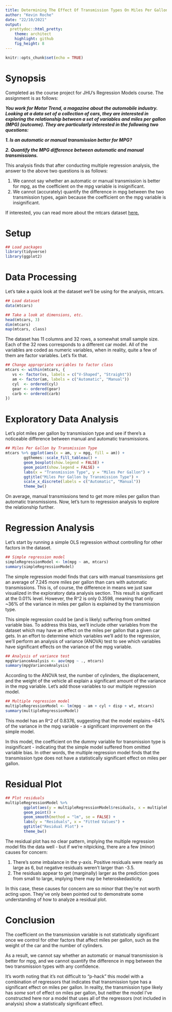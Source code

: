 ```yaml
---
title: Determining The Effect Of Transmission Types On Miles Per Gallon Using The MTCARS Dataset
author: "Kevin Roche"
date: "22/10/2021"
output:
  prettydoc::html_pretty:
    theme: architect
    highlight: github
    fig_height: 8
---
```


```r
knitr::opts_chunk$set(echo = TRUE)
```

# Synopsis

Completed as the course project for JHU's Regression Models course. The assignment is as follows:

***You work for Motor Trend, a magazine about the automobile industry. Looking at a data set of a collection of cars, they are interested in exploring the relationship between a set of variables and miles per gallon (MPG) (outcome). They are particularly interested in the following two questions:***

***1. Is an automatic or manual transmission better for MPG?***

***2. Quantify the MPG difference between automatic and manual transmissions.***

This analysis finds that after conducting multiple regression analysis, the answer to the above two questions is as follows:

1. We cannot say whether an automatic or manual transmission is better for mpg, as the coefficient on the mpg variable is insignificant.
2. We cannot (accurately) quantify the difference in mpg between the two transmission types, again because the coefficient on the mpg variable is insignificant. 

If interested, you can read more about the mtcars dataset [here.](https://stat.ethz.ch/R-manual/R-devel/library/datasets/html/mtcars.html)

# Setup

```r
## Load packages
library(tidyverse)
library(ggplot2)
```

# Data Processing

Let's take a quick look at the dataset we'll be using for the analysis, mtcars.

```r
## Load dataset
data(mtcars) 

## Take a look at dimensions, etc.
head(mtcars, 3)
dim(mtcars)
map(mtcars, class)
```

The dataset has 11 columns and 32 rows, a somewhat small sample size. Each of the 32 rows corresponds to a different car model. All of the variables are coded as numeric variables, when in reality, quite a few of them are factor variables. Let's fix that.

```r
## Change appropriate variables to factor class
mtcars <- within(mtcars, {
   vs <- factor(vs, labels = c("V-Shaped", "Straight"))
   am <- factor(am, labels = c("Automatic", "Manual"))
   cyl  <- ordered(cyl)
   gear <- ordered(gear)
   carb <- ordered(carb)
})
```

# Exploratory Data Analysis

Let's plot miles per gallon by transmission type and see if there's a noticeable difference between manual and automatic transmissions.

```r
## Miles Per Gallon by Transmission Type
mtcars %>% ggplot(aes(x = am, y = mpg, fill = am)) +
        ggthemes::scale_fill_tableau() +
        geom_boxplot(show.legend = FALSE) +
        geom_point(show.legend = FALSE) +
        labs(x = "Transmission Type", y = "Miles Per Gallon") +
        ggtitle("Miles Per Gallon by Transmission Type") +
        scale_x_discrete(labels = c("Automatic", "Manual"))
        theme_bw() 
```

On average, manual transmissions tend to get more miles per gallon than automatic transmissions. Now, let's turn to regression analysis to explore the relationship further.

# Regression Analysis

Let's start by running a simple OLS regression without controlling for other factors in the dataset.

```r
## Simple regression model
simpleRegressionModel <- lm(mpg ~ am, mtcars)
summary(simpleRegressionModel)
```

The simple regression model finds that cars with manual transmissions get an average of 7.245 more miles per gallon than cars with automatic transmissions. This is, of course, the difference in means we just saw visualized in the exploratory data analysis section. This result is significant at the 0.01% level. However, the R^2 is only 0.3598, meaning that only ~36% of the variance in miles per gallon is explained by the transmission type.

This simple regression could be (and is likely) suffering from omitted variable bias. To address this bias, we'll include other variables from the dataset which may have an effect on the miles per gallon that a given car gets. In an effort to determine which variables we'll add to the regression, we'll perform an analysis of variance (ANOVA) test to see which variables have significant effects on the variance of the mpg variable.

```r
## Analysis of variance test
mpgVarianceAnalysis <- aov(mpg ~ ., mtcars)
summary(mpgVarianceAnalysis)
```

According to the ANOVA test, the number of cylinders, the displacement, and the weight of the vehicle all explain a significant amount of the variance in the mpg variable. Let's add those variables to our multiple regression model.

```r
## Multiple regression model
multipleRegressionModel <- lm(mpg ~ am + cyl + disp + wt, mtcars)
summary(multipleRegressionModel)
```

This model has an R^2 of 0.8376, suggesting that the model explains ~84% of the variance in the mpg variable - a significant improvement on the simple model.

In this model, the coefficient on the dummy variable for transmission type is insignificant - indicating that the simple model suffered from omitted variable bias. In other words, the multiple regression model finds that the transmission type does not have a statistically significant effect on miles per gallon.

# Residual Plot

```r
## Plot residuals
multipleRegressionModel %>% 
        ggplot(aes(y = multipleRegressionModel$residuals, x = multipleRegressionModel$fitted.values)) +
        geom_point() +
        geom_smooth(method = "lm", se = FALSE) +
        labs(y = "Residuals", x = "Fitted Values") + 
        ggtitle("Residual Plot") +
        theme_bw()
```

The residual plot has no clear pattern, implying the multiple regression model fits the data well - but if we're nitpicking, there are a few (minor) causes for concern:

1. There's some imbalance in the y-axis. Positive residuals were nearly as large as 6, but negative residuals weren't larger than -3.5.
2. The residuals appear to get (marginally) larger as the prediction goes from small to large, implying there may be heteroskedasticity.

In this case, these causes for concern are so minor that they're not worth acting upon. They've only been pointed out to demonstrate some understanding of how to analyze a residual plot.

# Conclusion

The coefficient on the transmission variable is not statistically significant once we control for other factors that affect miles per gallon, such as the weight of the car and the number of cylinders.

As a result, we cannot say whether an automatic or manual transmission is better for mpg, and we cannot quantify the difference in mpg between the two transmission types with any confidence.

It's worth noting that it's not difficult to "p-hack" this model with a combination of regressors that indicates that transmission type has a significant effect on miles per gallon. In reality, the transmission type likely has *some* sort of effect on miles per gallon, but neither the model I've constructed here nor a model that uses all of the regressors (not included in analysis) show a statistically significant effect.